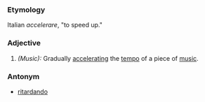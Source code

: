 ===Etymology===
Italian ''accelerare'', "to speed up."

===Adjective===
#''(Music):'' Gradually [[accelerating]] the [[tempo]] of a piece of [[music]].
===Antonym===
*[[ritardando]]
